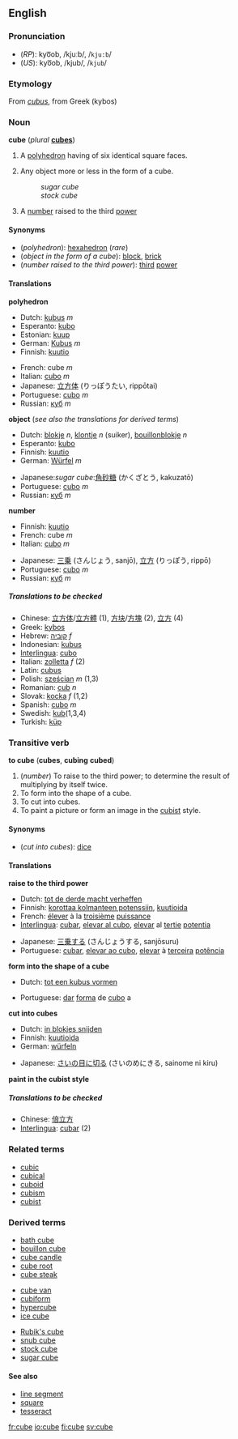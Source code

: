 ==English==
===Pronunciation===
*(''RP''): kyo͞ob, /kjuːb/, /<tt>kju:b</tt>/
*(''US''): kyo͞ob, /kjub/, /<tt>kjub</tt>/

===Etymology===
From {{L.}} ''[[cubus]]'', from Greek [[]]<!--provide the Greek form here--> (kybos)

===Noun===
'''cube''' (''plural'' '''[[cubes]]''')

#{{geometry}} A [[polyhedron]] having of six identical square faces.
#Any object more or less in the form of a cube.
#:''sugar cube''
#:''stock cube''
#{{arithmetic}} A [[number]] raised to the third [[power]]
<!--#(''electronic gaming'') [[Nintendo GameCube]].-->

====Synonyms====
*(''polyhedron''): [[hexahedron]] (''rare'')
*(''object in the form of a cube''): [[block]], [[brick]]
*(''number raised to the third power''): [[third]] [[power]]

====Translations====

'''polyhedron'''
{{top}}
<!--left column-->
*Dutch: [[kubus]] ''m''
*Esperanto: [[kubo]]
*Estonian: [[kuup]]
*German: [[Kubus]] ''m''
*Finnish: [[kuutio]]
{{mid}}
<!--right column-->
*French: cube ''m''
*Italian: [[cubo]] ''m''
*Japanese: [[立方体]] (りっぽうたい, rippōtai)
*Portuguese: [[cubo]] ''m''
*Russian: [[куб]] ''m''
{{bottom}}

'''object''' (''see also the translations for derived terms'')
{{top}}
<!--left column-->
*Dutch: [[blokje]] ''n'', [[klontje]] ''n'' (suiker), [[bouillon]][[blokje]] ''n''
*Esperanto: [[kubo]]
*Finnish: [[kuutio]]
*German: [[Würfel]] ''m''
{{mid}}
<!--right column-->
*Japanese:''sugar cube'':[[角]][[砂糖]] (かくざとう, kakuzatō)
*Portuguese: [[cubo]] ''m''
*Russian: [[куб]] ''m''
{{bottom}}

'''number'''
{{top}}
<!--left column-->
*Finnish: [[kuutio]]
*French: cube ''m''
*Italian: [[cubo]] ''m''
{{mid}}
<!--right column-->
*Japanese: [[三乗]] (さんじょう, sanjō), [[立方]] (りっぽう, rippō)
*Portuguese: [[cubo]] ''m''
*Russian: [[куб]] ''m''
{{bottom}}

=====Translations to be checked=====
<!--Remove this section once all of the translations below have been moved into the tables above.-->
{{checktrans}}
*Chinese: [[立方体]]/[[立方體]] (1), [[方块]]/[[方塊]] (2), [[立方]] (4)
*Greek: [[kybos]]
*Hebrew: [[קוביה]] ''f''
*Indonesian: [[kubus]]
*[[Interlingua]]: [[cubo]]
*Italian: [[zolletta]] ''f'' (2)
*Latin: [[cubus]]
*Polish: [[sześcian]] ''m'' (1,3)
*Romanian: [[cub]] ''n''
*Slovak: [[kocka]] ''f'' (1,2)
*Spanish: [[cubo]] ''m''
*Swedish: [[kub]](1,3,4)
*Turkish: [[küp]]

===Transitive verb===
'''to cube''' ('''cubes''', '''cubing''' '''cubed''')

#(''number'') To raise to the third power; to determine the result of multiplying by itself twice.
#To form into the shape of a cube.<!--disputed-->
#To cut into cubes.
#To paint a picture or form an image in the [[cubist]] style.<!--disputed-->
<!--Proper noun?: #(''electronic game'') To port to or [[enhance-remake]] for Nintendo GameCube.-->

====Synonyms====
*(''cut into cubes''): [[dice]]

====Translations====

'''raise to the third power'''
{{top}}
<!--left column-->
*Dutch: [[tot de derde macht verheffen]]
*Finnish: [[korottaa kolmanteen potenssiin]], [[kuutioida]]
*French: [[élever]] à la [[troisième]] [[puissance]]
*[[Interlingua]]: [[cubar]], [[elevar al cubo]], [[elevar]] al [[tertie]] [[potentia]]
{{mid}}
<!--right column-->
*Japanese: [[三乗]]する (さんじょうする, sanjōsuru)
*Portuguese: [[cubar]], [[elevar ao cubo]], [[elevar]] à [[terceira]] [[potência]]
{{bottom}}

'''form into the shape of a cube'''
{{top}}
<!--left column-->
*Dutch: [[tot een kubus vormen]]
{{mid}}
<!--right column-->
*Portuguese: [[dar#Portuguese|dar]] [[forma#Portuguese|forma]] de [[cubo#Portuguese|cubo]] a
{{bottom}}

'''cut into cubes'''
{{top}}
<!--left column-->
*Dutch: [[in blokjes snijden]]
*Finnish: [[kuutioida]]
*German: [[würfeln]]
{{mid}}
<!--right column-->
*Japanese: [[さいの目に切る]] (さいのめにきる, sainome ni kiru)
{{bottom}}

'''paint in the cubist style'''
{{top}}
<!--left column-->
{{mid}}
<!--right column-->
{{bottom}}

=====Translations to be checked=====
<!--Remove this section once all of the translations below have been moved into the tables above.-->
{{checktrans}}

*Chinese: [[倍立方]]
*[[Interlingua]]: [[cubar]] (2)

===Related terms===
*[[cubic]]<!--adjective and noun-->
*[[cubical]]<!--adjective-->
*[[cuboid]]
*[[cubism]]
*[[cubist]]

===Derived terms===
{{3column-top}}
*[[bath cube]]
*[[bouillon cube]]
*[[cube candle]]
*[[cube root]]
*[[cube steak]]
{{3column-mid}}
*[[cube van]]
*[[cubiform]]
*[[hypercube]]
*[[ice cube]]
{{3column-mid}}
*[[Rubik's cube]]
*[[snub cube]]
*[[stock cube]]
*[[sugar cube]]
{{3column-end}}

====See also====
*[[line segment]]
*[[square]]
*[[tesseract]]

[[fr:cube]]
[[io:cube]]
[[fi:cube]]
[[sv:cube]]